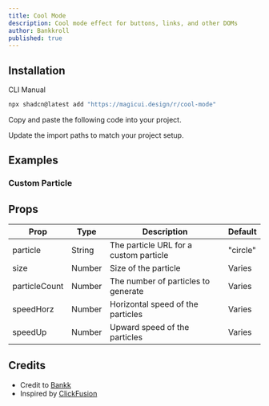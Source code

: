 ```yaml
---
title: Cool Mode
description: Cool mode effect for buttons, links, and other DOMs
author: Bankkroll
published: true
---
```


<ComponentPreview name="cool-mode-demo" />

## Installation

<Tabs defaultValue="cli">

<TabsList>
  <TabsTrigger value="cli">CLI</TabsTrigger>
  <TabsTrigger value="manual">Manual</TabsTrigger>
</TabsList>
<TabsContent value="cli">

```bash
npx shadcn@latest add "https://magicui.design/r/cool-mode"
```

</TabsContent>

<TabsContent value="manual">

<Steps>

<Step>Copy and paste the following code into your project.</Step>

<ComponentSource name="cool-mode" />

<Step>Update the import paths to match your project setup.</Step>

</Steps>

</TabsContent>

</Tabs>

## Examples

### Custom Particle

<ComponentPreview name="cool-mode-custom" />

## Props

| Prop          | Type   | Description                            | Default  |
| ------------- | ------ | -------------------------------------- | -------- |
| particle      | String | The particle URL for a custom particle | "circle" |
| size          | Number | Size of the particle                   | Varies   |
| particleCount | Number | The number of particles to generate    | Varies   |
| speedHorz     | Number | Horizontal speed of the particles      | Varies   |
| speedUp       | Number | Upward speed of the particles          | Varies   |

## Credits

- Credit to [Bankk](https://www.x.com/bankkroll_eth)
- Inspired by [ClickFusion](https://github.com/BankkRoll/ClickFusion)
